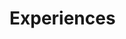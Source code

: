 
<Meta title="Components|Experiences" component={Experiences} />

# Experiences

<Preview>
  <Story name="default">
    <Experiences
      experiences={[
        {
          companyLink: {
            url: text("companyLink", "#"),
          },
          companyName: text("companyName", "Name"),
          location: text("location", "Location"),
          jobTitle: text("jobTitle", "Job Title"),
          startDate: text("startDate", new Date()),
          present: boolean("present", false),
          endDate: text("endDate", new Date()),
          contractType: text("contractType", "Contract Type"),
          lede: [
            {
              type: "paragraph",
              text: text("lede", "Lede"),
              spans: [],
            },
          ],
        },
      ]}
    />
  </Story>
</Preview>
